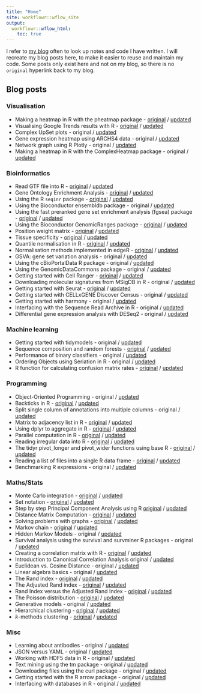 ```yaml
---
title: "Home"
site: workflowr::wflow_site
output:
  workflowr::wflow_html:
    toc: true
---
```


I refer to [my blog](https://davetang.org/muse/) often to look up notes and code I have written. I will recreate my blog posts here, to make it easier to reuse and maintain my code. Some posts only exist here and not on my blog, so there is no `original` hyperlink back to my blog.

## Blog posts

### Visualisation

* Making a heatmap in R with the pheatmap package - [original](https://davetang.org/muse/2018/05/15/making-a-heatmap-in-r-with-the-pheatmap-package/) / [updated](pheatmap.html)
* Visualising Google Trends results with R - [original](https://davetang.org/muse/2018/12/31/visualising-google-trends-results-with-r/) / [updated](google_trends.html)
* Complex UpSet plots - original / [updated](complex_upset.html)
* Gene expression heatmap using ARCHS4 data - original / [updated](gene_heatmap.html)
* Network graph using R Plotly - original / [updated](plotly_network.html)
* Making a heatmap in R with the ComplexHeatmap package - original / [updated](complex_heatmap.html)

### Bioinformatics

* Read GTF file into R - [original](https://davetang.org/muse/2017/08/04/read-gtf-file-r/) / [updated](read_gtf.html)
* Gene Ontology Enrichment Analysis - [original](https://davetang.org/muse/2010/11/10/gene-ontology-enrichment-analysis/) / [updated](go_enrichment.html)
* Using the R `seqinr` package - [original](https://davetang.org/muse/2013/05/09/using-the-r-seqinr-package/) / [updated](seqinr.html)
* Using the Bioconductor ensembldb package - original / [updated](ensembldb.html)
* Using the fast preranked gene set enrichment analysis (fgsea) package - [original](https://davetang.org/muse/2018/01/10/using-fast-preranked-gene-set-enrichment-analysis-fgsea-package/) / [updated](fgsea.html)
* Using the Bioconductor GenomicRanges package - [original](https://davetang.org/muse/2013/01/02/iranges-and-genomicranges/) / [updated](genomic_ranges.html)
* Position weight matrix - [original](https://davetang.org/muse/2013/10/01/position-weight-matrix/) / [updated](pwm.html)
* Tissue specificity - [original](https://davetang.org/muse/2013/08/28/tissue-specificity/) / [updated](tissue.html)
* Quantile normalisation in R - [original](https://davetang.org/muse/2014/07/07/quantile-normalisation-in-r/) / [updated](qn.html)
* Normalisation methods implemented in edgeR - [original](https://davetang.org/muse/2011/01/24/normalisation-methods-for-dge-data/) / [updated](edger.html)
* GSVA: gene set variation analysis - original / [updated](gsva.html)
* Using the cBioPortalData R package - original / [updated](cbioportal.html)
* Using the GenomicDataCommons package - original / [updated](gdc.html)
* Getting started with Cell Ranger - [original](https://davetang.org/muse/2018/08/09/getting-started-with-cell-ranger/) / [updated](cell_ranger.html)
* Downloading molecular signatures from MSigDB in R - original / [updated](msigdb.html)
* Getting started with Seurat - [original](https://davetang.org/muse/2017/08/01/getting-started-seurat/) / [updated](seurat.html)
* Getting started with CELLxGENE Discover Census - original / [updated](cellxgene_census.html)
* Getting started with harmony - original / [updated](harmony.html)
* Interfacing with the Sequence Read Archive in R - original / [updated](sradb.html)
* Differential gene expression analysis with DESeq2 - original / [updated](deseq2.html)

### Machine learning

* Getting started with tidymodels - original / [updated](tidymodels.html)
* Sequence composition and random forests - [original](https://davetang.org/muse/2013/09/14/sequence-composition-random-forests/) / [updated](tss_predict.html)
* Performance of binary classifiers - original / [updated](bin_class.html)
* Ordering Objects using Seriation in R - original / [updated](seriation.html)
* R function for calculating confusion matrix rates - [original](https://davetang.org/muse/2023/03/09/r-function-for-calculating-confusion-matrix-rates/) / [updated](confusion_matrix_rates.html)

### Programming

* Object-Oriented Programming - original / [updated](oo.html)
* Backticks in R - [original](https://davetang.org/muse/2022/09/07/backticks-in-r/) / [updated](r_backticks.html)
* Split single column of annotations into multiple columns - original / [updated](split_column.html)
* Matrix to adjacency list in R - [original](https://davetang.org/muse/2017/03/16/matrix-to-adjacency-list-in-r/) / [updated](adj_list.html)
* Using dplyr to aggregate in R - [original](https://davetang.org/muse/2016/10/13/using-dplyr-aggregate-r/) / [updated](dplyr_agg.html)
* Parallel computation in R - [original](https://davetang.org/muse/2016/11/04/parallel-distance-calculation/) / [updated](parallel.html)
* Reading irregular data into R - [original](https://davetang.org/muse/2023/06/02/reading-irregular-data-into-r/) / [updated](r_parsing.html)
* The tidyr pivot_longer and pivot_wider functions using base R - [original](https://davetang.org/muse/2023/07/26/the-tidyr-pivot_longer-and-pivot_wider-functions-using-base-r/) / [updated](reshape.html)
* Reading a list of files into a single R data frame - [original](https://davetang.org/muse/2023/06/23/reading-list-of-files-into-single-r-data-frame/) / [updated](read_files.html)
* Benchmarking R expressions - original / [updated](bench.html)

### Maths/Stats

* Monte Carlo integration - [original](https://davetang.org/muse/2020/10/09/monte-carlo-integration/) / [updated](monte_carlo.html)
* Set notation - [original](https://davetang.org/muse/2013/08/04/set-notation/) / [updated](set_notation.html)
* Step by step Principal Component Analysis using R [original](https://davetang.org/muse/2012/02/01/step-by-step-principal-components-analysis-using-r/) / [updated](pca.html)
* Distance Matrix Computation - [original](https://davetang.org/muse/2013/08/15/distance-matrix-computation/) / [updated](distance.html)
* Solving problems with graphs - [original](https://davetang.org/muse/2016/10/16/solving-problems-graphs/) / [updated](graph.html)
* Markov chain - [original](https://davetang.org/muse/2014/01/23/markov-chain/) / [updated](markov_chain.html)
* Hidden Markov Models - original / [updated](hmm.html)
* Survival analysis using the survival and survminer R packages - original / [updated](survival.html)
* Creating a correlation matrix with R - [original](https://davetang.org/muse/2012/01/31/creating-a-correlation-matrix-with-r/) / [updated](cor_mat.html)
* Introduction to Canonical Correlation Analysis original / [updated](cca.html)
* Euclidean vs. Cosine Distance - original / [updated](cosine.html)
* Linear algebra basics - original / [updated](linear_algebra.html)
* The Rand index - [original](https://davetang.org/muse/2017/09/21/the-rand-index/) / [updated](rand_index.html)
* The Adjusted Rand index - [original](https://davetang.org/muse/2017/09/21/adjusted-rand-index/) / [updated](adjusted_rand_index.html)
* Rand Index versus the Adjusted Rand Index - [original](https://davetang.org/muse/2017/09/28/rand-index-versus-adjusted-rand-index/) / [updated](rand_index_vs_adjusted.html)
* The Poisson distribution - [original](https://davetang.org/muse/2012/02/14/the-poisson-distribution/) / [updated](poisson.html)
* Generative models - original / [updated](generative_models.html)
* Hierarchical clustering - [original](https://davetang.org/muse/2010/10/22/hierarchical-clustering/) / [updated](hclust.html)
* _k_-methods clustering - [original](https://davetang.org/muse/2012/12/23/k-means-clustering/) / [updated](kmethods.html)

### Misc

* Learning about antibodies - original / [updated](antibody.html)
* JSON versus YAML - original / [updated](json_vs_yaml.html)
* Working with HDF5 data in R - original / [updated](hdf5.html)
* Text mining using the tm package - original / [updated](tm.html)
* Downloading files using the curl package - original / [updated](curl.html)
* Getting started with the R arrow package - original / [updated](arrow.html)
* Interfacing with databases in R - original / [updated](dbi.html)
